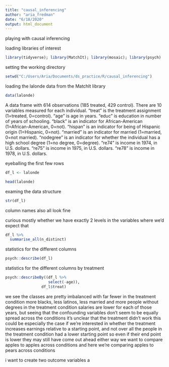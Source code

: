 ---
title: "causal_inferencing"
author: "aria_fredman"
date: "6/18/2020"
output: html_document
---
playing with causal inferencing

loading libraries of interest
```{r}
library(tidyverse); library(MatchIt); library(mosaic); library(psych)
```

setting the working directory
```{r}
setwd("C:/Users/Aria/Documents/ds_practice/R/causal_inferencing")
```


loading the lalonde data from the MatchIt library
```{r}
data(lalonde)
```
A data frame with 614 observations (185 treated, 429 control). There are 10 
variables measured for each individual. "treat" is the treatment assignment 
(1=treated, 0=control). "age" is age in years. "educ" is education in number of 
years of schooling. "black" is an indicator for African-American 
(1=African-American, 0=not). "hispan" is an indicator for being of Hispanic 
origin (1=Hispanic, 0=not). "married" is an indicator for married (1=married, 
0=not married). "nodegree" is an indicator for whether the individual has a high 
school degree (1=no degree, 0=degree). "re74" is income in 1974, in U.S. dollars. 
"re75" is income in 1975, in U.S. dollars. "re78" is income in 1978, in U.S. dollars.


eyeballing the first few rows
```{r}
df_l <- lalonde

head(lalonde)
```

examing the data structure
```{r}
str(df_l)
```
column names also all look fine

curious mostly whether we have exactly 2 levels in the variables where we'd expect
that
```{r}
df_l %>% 
  summarise_all(n_distinct)
```

statistics for the different columns
```{r}
psych::describe(df_l)
```

statistics for the different columns by treatment
```{r}
psych::describeBy((df_l %>%
                   select(-age)), 
                df_l$treat)

```
we see the classes are pretty imbalanced with far fewer in the treatment condition
more blacks, less latinos, less married and more people without degrees in the
treatment condition
salaries are lower for each of those years, but seeing that the confounding variables
don't seem to be equally spread across the conditions it's unclear that the 
treatment didn't work
this could be especially the case if we're interested in whether the treatment
increases earnings relative to a starting point, and not over all
the people in the treatment condition had a lower starting point so even if 
their end point is lower they may still have come out ahead
either way we want to compare apples to apples across conditions and here we're
comparing apples to pears across conditions

i want to create two outcome variables
a 
```{r}

```


```{r}

```


```{r}

```


```{r}

```


```{r}

```


```{r}

```


```{r}

```


```{r}

```


```{r}

```

